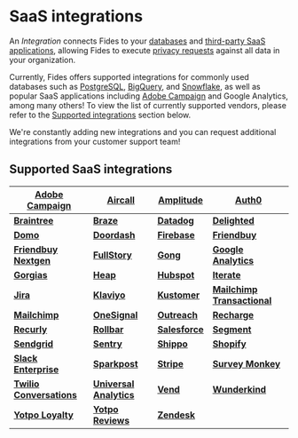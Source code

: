 # SaaS integrations

An _Integration_ connects Fides to your [databases](/user-guides/integrations/databases) and [third-party SaaS applications](/user-guides/integrations/saas-integrations), allowing Fides to execute [privacy requests](/user-guides/privacy-requests) against all data in your organization.

Currently, Fides offers supported integrations for commonly used databases such as [PostgreSQL](/user-guides/integrations/databases/postgresql), [BigQuery](/user-guides/integrations/databases/bigquery), and [Snowflake](/user-guides/integrations/databases/snowflake), as well as popular SaaS applications including [Adobe Campaign](/user-guides/integrations/saas-integrations/adobe-campaign) and Google Analytics, among many others! To view the list of currently supported vendors, please refer to the [Supported integrations](#supported-saas-integrations) section below.

We're constantly adding new integrations and you can request additional integrations from your customer support team!

## Supported SaaS integrations

| **[Adobe Campaign](/user-guides/integrations/saas-integrations/adobe-campaign)**           | **[Aircall](/user-guides/integrations/saas-integrations/aircall)**       | **[Amplitude](/user-guides/integrations/saas-integrations/amplitude)**                             | **[Auth0](/user-guides/integrations/saas-integrations/auth0)**                               |
| ------------------------------------------------------------------------------------------ | ------------------------------------------------------------------------ | -------------------------------------------------------------------------------------------------- | -------------------------------------------------------------------------------------------- |
| **[Braintree](/user-guides/integrations/saas-integrations/braintree)**                     | **[Braze](/user-guides/integrations/saas-integrations/braze)**           | **[Datadog](/user-guides/integrations/saas-integrations/datadog)**                                 | **[Delighted](/user-guides/integrations/saas-integrations/delighted)**                       |
| **[Domo](/user-guides/integrations/saas-integrations/domo)**                               | **[Doordash](/user-guides/integrations/saas-integrations/doordash)**     | **[Firebase](/user-guides/integrations/saas-integrations/firebase)**                               | **[Friendbuy](/user-guides/integrations/saas-integrations/friendbuy)**                       |
| **[Friendbuy Nextgen](/user-guides/integrations/saas-integrations/friendbuy-nextgen)**     | **[FullStory](/user-guides/integrations/saas-integrations/fullstory)**   | **[Gong](/user-guides/integrations/saas-integrations/gong)**                                       | **[Google Analytics](/user-guides/integrations/saas-integrations/google-analytics)**               |
| **[Gorgias](/user-guides/integrations/saas-integrations/gorgias)**                         | **[Heap](/user-guides/integrations/saas-integrations/heap)**                               | **[Hubspot](/user-guides/integrations/saas-integrations/hubspot)**       | **[Iterate](/user-guides/integrations/saas-integrations/iterate)**                                 |
| **[Jira](/user-guides/integrations/saas-integrations/jira)**                               | **[Klaviyo](/user-guides/integrations/saas-integrations/klaviyo)**                         | **[Kustomer](/user-guides/integrations/saas-integrations/kustomer)**     | **[Mailchimp Transactional](/user-guides/integrations/saas-integrations/mailchimp-transactional)** |
| **[Mailchimp](/user-guides/integrations/saas-integrations/mailchimp)**                     | **[OneSignal](/user-guides/integrations/saas-integrations/onesignal)**                     | **[Outreach](/user-guides/integrations/saas-integrations/outreach)**     | **[Recharge](/user-guides/integrations/saas-integrations/recharge)**                               | 
| **[Recurly](/user-guides/integrations/saas-integrations/recurly)**                         | **[Rollbar](/user-guides/integrations/saas-integrations/rollbar)**                         | **[Salesforce](/user-guides/integrations/saas-integrations/salesforce)** | **[Segment](/user-guides/integrations/saas-integrations/segment)**                                 |  
| **[Sendgrid](/user-guides/integrations/saas-integrations/sendgrid)**                       | **[Sentry](/user-guides/integrations/saas-integrations/sentry)**                           | **[Shippo](/user-guides/integrations/saas-integrations/shippo)**         | **[Shopify](/user-guides/integrations/saas-integrations/shopify)**                                 | 
| **[Slack Enterprise](/user-guides/integrations/saas-integrations/slack-enterprise)**       | **[Sparkpost](/user-guides/integrations/saas-integrations/sparkpost)**                     | **[Stripe](/user-guides/integrations/saas-integrations/stripe)**         | **[Survey Monkey](/user-guides/integrations/saas-integrations/survey-monkey)**                     |
| **[Twilio Conversations](/user-guides/integrations/saas-integrations/twilio-conversations)** | **[Universal Analytics](/user-guides/integrations/saas-integrations/universal-analytics)** | **[Vend](/user-guides/integrations/saas-integrations/vend)**             | **[Wunderkind](/user-guides/integrations/saas-integrations/wunderkind)**                           |
| **[Yotpo Loyalty](/user-guides/integrations/saas-integrations/yotpo-loyalty)**             | **[Yotpo Reviews](/user-guides/integrations/saas-integrations/yotpo-reviews)**             | **[Zendesk](/user-guides/integrations/saas-integrations/zendesk)**       |
